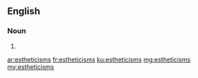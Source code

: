 ==English==

===Noun===
{{head|en}}

# {{plural of|estheticism}}

[[ar:estheticisms]]
[[fr:estheticisms]]
[[ku:estheticisms]]
[[mg:estheticisms]]
[[my:estheticisms]]